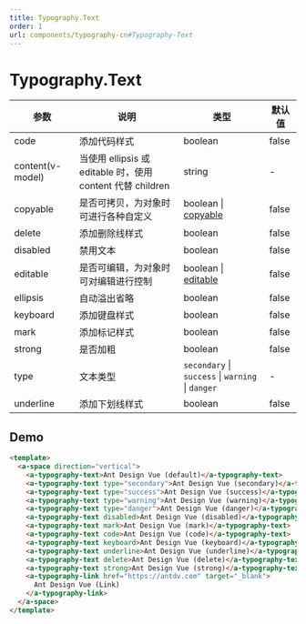 ```yaml
---
title: Typography.Text
order: 1
url: components/typography-cn#Typography-Text
---
```


# Typography.Text

| 参数 | 说明 | 类型 | 默认值 |
| --- | --- | --- | --- |
| code | 添加代码样式 | boolean | false |
| content(v-model) | 当使用 ellipsis 或 editable 时，使用 content 代替 children | string | - |
| copyable | 是否可拷贝，为对象时可进行各种自定义 | boolean \| [copyable](#copyable) | false | [copyable](#copyable) |
| delete | 添加删除线样式 | boolean | false |
| disabled | 禁用文本 | boolean | false |
| editable | 是否可编辑，为对象时可对编辑进行控制 | boolean \| [editable](#editable) | false | [editable](#editable) |
| ellipsis | 自动溢出省略 | boolean | false |
| keyboard | 添加键盘样式 | boolean | false |
| mark | 添加标记样式 | boolean | false |
| strong | 是否加粗 | boolean | false |
| type | 文本类型 | `secondary` \| `success` \| `warning` \| `danger` | - |
| underline | 添加下划线样式 | boolean | false |

## Demo

```html
<template>
  <a-space direction="vertical">
    <a-typography-text>Ant Design Vue (default)</a-typography-text>
    <a-typography-text type="secondary">Ant Design Vue (secondary)</a-typography-text>
    <a-typography-text type="success">Ant Design Vue (success)</a-typography-text>
    <a-typography-text type="warning">Ant Design Vue (warning)</a-typography-text>
    <a-typography-text type="danger">Ant Design Vue (danger)</a-typography-text>
    <a-typography-text disabled>Ant Design Vue (disabled)</a-typography-text>
    <a-typography-text mark>Ant Design Vue (mark)</a-typography-text>
    <a-typography-text code>Ant Design Vue (code)</a-typography-text>
    <a-typography-text keyboard>Ant Design Vue (keyboard)</a-typography-text>
    <a-typography-text underline>Ant Design Vue (underline)</a-typography-text>
    <a-typography-text delete>Ant Design Vue (delete)</a-typography-text>
    <a-typography-text strong>Ant Design Vue (strong)</a-typography-text>
    <a-typography-link href="https://antdv.com" target="_blank">
      Ant Design Vue (Link)
    </a-typography-link>
  </a-space>
</template>

```
